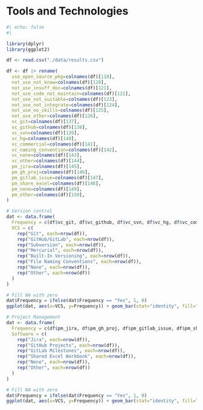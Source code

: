 # Tools and Technologies {#sec-tools-tech}

```r
#| echo: false
#| 

library(dplyr)
library(ggplot2)

df <- read.csv("./data/results.csv")

df <- df |> rename(
  use_open_source_pkg=colnames(df)[118],
  not_use_not_know=colnames(df)[120],
  not_use_insuff_doc=colnames(df)[121],
  not_use_code_not_maintain=colnames(df)[122],
  not_use_not_suitable=colnames(df)[123],
  not_use_not_integrate=colnames(df)[124],
  not_use_no_skills=colnames(df)[125],
  not_use_other=colnames(df)[126],
  vc_git=colnames(df)[137],
  vc_github=colnames(df)[138],
  vc_svn=colnames(df)[139],
  vc_hg=colnames(df)[140],
  vc_commercial=colnames(df)[141],
  vc_naming_convention=colnames(df)[142],
  vc_none=colnames(df)[143],
  vc_other=colnames(df)[144],
  pm_jira=colnames(df)[145],
  pm_gh_proj=colnames(df)[146],
  pm_gitlab_issue=colnames(df)[147],
  pm_share_excel=colnames(df)[148],
  pm_none=colnames(df)[149],
  pm_other=colnames(df)[150],
)

# Version control
dat <- data.frame(
  Frequency = c(df$vc_git, df$vc_github, df$vc_svn, df$vc_hg, df$vc_commercial, df$vc_naming_convention, df$vc_none, df$vc_other),
  VCS = c(
    rep("Git", each=nrow(df)),
    rep("GitHub/GitLab", each=nrow(df)),
    rep("Subversion", each=nrow(df)),
    rep("Mercurial", each=nrow(df)),
    rep("Built-In Versioning", each=nrow(df)),
    rep("File Naming Conventions", each=nrow(df)),
    rep("None", each=nrow(df)),
    rep("Other", each=nrow(df))
  )
)

# Fill NA with zero
dat$Frequency = ifelse(dat$Frequency == "Yes", 1, 0)
ggplot(dat, aes(x=VCS, y=Frequency)) + geom_bar(stat="identity", fill="#F1502F") + theme(axis.text.x = element_text(angle = 90, vjust = 0.5, hjust=1))

# Project Management
dat <- data.frame(
  Frequency = c(df$pm_jira, df$pm_gh_proj, df$pm_gitlab_issue, df$pm_share_excel, df$pm_none, df$pm_other),
  Software = c(
    rep("Jira", each=nrow(df)),
    rep("GitHub Projects", each=nrow(df)),
    rep("GitLab Milestones", each=nrow(df)),
    rep("Shared Excel Workbook", each=nrow(df)),
    rep("None", each=nrow(df)),
    rep("Other", each=nrow(df))
  )
)

# Fill NA with zero
dat$Frequency = ifelse(dat$Frequency == "Yes", 1, 0)
ggplot(dat, aes(x=VCS, y=Frequency)) + geom_bar(stat="identity", fill="#0052CC") + theme(axis.text.x = element_text(angle = 90, vjust = 0.5, hjust=1))

```